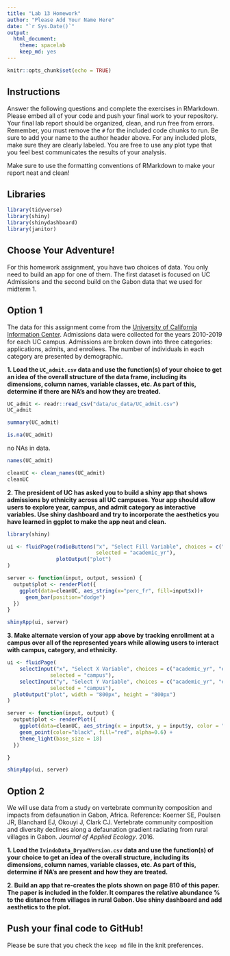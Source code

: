 ```yaml
---
title: "Lab 13 Homework"
author: "Please Add Your Name Here"
date: "`r Sys.Date()`"
output:
  html_document: 
    theme: spacelab
    keep_md: yes
---
```


```r
knitr::opts_chunk$set(echo = TRUE)
```

## Instructions
Answer the following questions and complete the exercises in RMarkdown. Please embed all of your code and push your final work to your repository. Your final lab report should be organized, clean, and run free from errors. Remember, you must remove the `#` for the included code chunks to run. Be sure to add your name to the author header above. For any included plots, make sure they are clearly labeled. You are free to use any plot type that you feel best communicates the results of your analysis.  

Make sure to use the formatting conventions of RMarkdown to make your report neat and clean!  

## Libraries
```r
library(tidyverse)
library(shiny)
library(shinydashboard)
library(janitor)
```

## Choose Your Adventure!
For this homework assignment, you have two choices of data. You only need to build an app for one of them. The first dataset is focused on UC Admissions and the second build on the Gabon data that we used for midterm 1.  

## Option 1
The data for this assignment come from the [University of California Information Center](https://www.universityofcalifornia.edu/infocenter). Admissions data were collected for the years 2010-2019 for each UC campus. Admissions are broken down into three categories: applications, admits, and enrollees. The number of individuals in each category are presented by demographic.  

**1. Load the `UC_admit.csv` data and use the function(s) of your choice to get an idea of the overall structure of the data frame, including its dimensions, column names, variable classes, etc. As part of this, determine if there are NA's and how they are treated.**  

```r
UC_admit <- readr::read_csv("data/uc_data/UC_admit.csv")
UC_admit
```
```r
summary(UC_admit)
```

```r
is.na(UC_admit)
```
no NAs in data.

```r
names(UC_admit)
```
```r
cleanUC <- clean_names(UC_admit)
cleanUC
```

**2. The president of UC has asked you to build a shiny app that shows admissions by ethnicity across all UC campuses. Your app should allow users to explore year, campus, and admit category as interactive variables. Use shiny dashboard and try to incorporate the aesthetics you have learned in ggplot to make the app neat and clean.**

```r
library(shiny)

ui <- fluidPage(radioButtons("x", "Select Fill Variable", choices = c("ethnicity", "academic_yr", "campus", "filtered_count_fr"), 
                             selected = "academic_yr"), 
                plotOutput("plot")
)

server <- function(input, output, session) {
  output$plot <- renderPlot({
    ggplot(data=cleanUC, aes_string(x="perc_fr", fill=input$x))+
      geom_bar(position="dodge")
  })
}

shinyApp(ui, server)
```


**3. Make alternate version of your app above by tracking enrollment at a campus over all of the represented years while allowing users to interact with campus, category, and ethnicity.**  

```r
ui <- fluidPage(
    selectInput("x", "Select X Variable", choices = c("academic_yr", "ethnicity", "campus", "perc_fr"),
              selected = "campus"),
    selectInput("y", "Select Y Variable", choices = c("academic_yr", "ethnicity", "campus", "perc_fr"),
              selected = "campus"),
  plotOutput("plot", width = "800px", height = "800px")
)

server <- function(input, output) {
  output$plot <- renderPlot({
    ggplot(data=cleanUC, aes_string(x = input$x, y = input$y, color = "ethnicity")) + 
    geom_point(color="black", fill="red", alpha=0.6) + 
    theme_light(base_size = 18)
  })

}

shinyApp(ui, server)
```

## Option 2
We will use data from a study on vertebrate community composition and impacts from defaunation in Gabon, Africa. Reference: Koerner SE, Poulsen JR, Blanchard EJ, Okouyi J, Clark CJ. Vertebrate community composition and diversity declines along a defaunation gradient radiating from rural villages in Gabon. _Journal of Applied Ecology_. 2016.   

**1. Load the `IvindoData_DryadVersion.csv` data and use the function(s) of your choice to get an idea of the overall structure, including its dimensions, column names, variable classes, etc. As part of this, determine if NA's are present and how they are treated.**  

**2. Build an app that re-creates the plots shown on page 810 of this paper. The paper is included in the folder. It compares the relative abundance % to the distance from villages in rural Gabon. Use shiny dashboard and add aesthetics to the plot.  **  

## Push your final code to GitHub!
Please be sure that you check the `keep md` file in the knit preferences. 